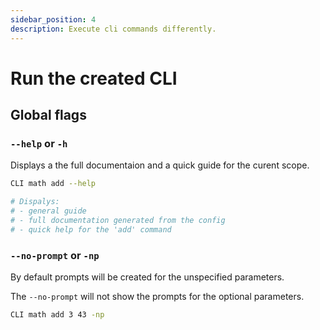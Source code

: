 ```yaml
---
sidebar_position: 4
description: Execute cli commands differently.
---
```


# Run the created CLI

## Global flags

### `--help` or `-h`

Displays a the full documentaion and a quick guide for the curent scope.

```bash
CLI math add --help

# Dispalys:
# - general guide
# - full documentation generated from the config
# - quick help for the 'add' command
```

### `--no-prompt` or `-np`

By default prompts will be created for the unspecified parameters.

The `--no-prompt` will not show the prompts for the optional parameters.

```bash
CLI math add 3 43 -np
```
